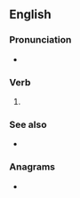 ==English==

===Pronunciation===
* {{IPA|/ˈflɛʃɪŋ/|lang=en}}

===Verb===
{{head|en|verb form}}

# {{present participle of|flesh|lang=en|nocat=1}}

===See also===
* {{l|en|fleshings}}

===Anagrams===
* {{anagrams|en|a=efghilns|Fenglish}}